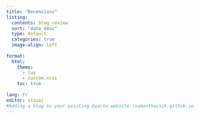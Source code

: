 ```yaml
---
title: "Recensions"
listing:
  contents: blog_review
  sort: "date desc"
  type: default
  categories: true
  image-align: left
  
format:
  html:
    theme:
      - lux
      - custom.scss
    toc: true
    
lang: fr    
editor: visual
#Adding a blog to your existing Quarto website (samanthacsik.github.io)
---
```

